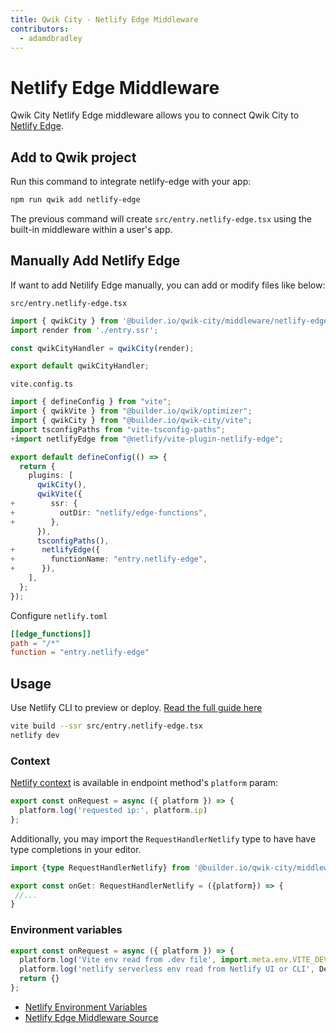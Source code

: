 ```yaml
---
title: Qwik City - Netlify Edge Middleware
contributors:
  - adamdbradley
---
```


# Netlify Edge Middleware

Qwik City Netlify Edge middleware allows you to connect Qwik City to [Netlify Edge](https://docs.netlify.com/netlify-labs/experimental-features/edge-functions/).

## Add to Qwik project

Run this command to integrate netlify-edge with your app:

```bash
npm run qwik add netlify-edge
```

The previous command will create `src/entry.netlify-edge.tsx` using the built-in middleware within a user's app.

## Manually Add Netlify Edge

If want to add Netilify Edge manually, you can add or modify files like below:

`src/entry.netlify-edge.tsx`

```typescript
import { qwikCity } from '@builder.io/qwik-city/middleware/netlify-edge';
import render from './entry.ssr';

const qwikCityHandler = qwikCity(render);

export default qwikCityHandler;
```

`vite.config.ts`

```typescript
import { defineConfig } from "vite";
import { qwikVite } from "@builder.io/qwik/optimizer";
import { qwikCity } from "@builder.io/qwik-city/vite";
import tsconfigPaths from "vite-tsconfig-paths";
+import netlifyEdge from "@netlify/vite-plugin-netlify-edge";

export default defineConfig(() => {
  return {
    plugins: [
      qwikCity(),
      qwikVite({
+        ssr: {
+          outDir: "netlify/edge-functions",
+        },
      }),
      tsconfigPaths(),
+      netlifyEdge({
+        functionName: "entry.netlify-edge",
+      }),
    ],
  };
});
```

Configure `netlify.toml`

```toml
[[edge_functions]]
path = "/*"
function = "entry.netlify-edge"
```

## Usage

Use Netlify CLI to preview or deploy. [Read the full guide here](https://github.com/BuilderIO/qwik/blob/main/starters/servers/netlify-edge/README.md)

```bash
vite build --ssr src/entry.netlify-edge.tsx
netlify dev
```

### Context

[Netlify context](https://docs.netlify.com/edge-functions/api/#netlify-specific-context-object) is available in endpoint method's `platform` param:

```javascript
export const onRequest = async ({ platform }) => {
  platform.log('requested ip:', platform.ip)
};
```

Additionally, you may import the `RequestHandlerNetlify` type to have have type completions in your editor.

```typescript
import {type RequestHandlerNetlify} from '@builder.io/qwik-city/middleware/netlify-edge';

export const onGet: RequestHandlerNetlify = ({platform}) => {
 //...
}
```

### Environment variables

```javascript
export const onRequest = async ({ platform }) => {
  platform.log('Vite env read from .dev file', import.meta.env.VITE_DEV)
  platform.log('netlify serverless env read from Netlify UI or CLI', Deno.env.toObject())
  return {}
};
```

- [Netlify Environment Variables](https://docs.netlify.com/environment-variables/overview/#environment-variable-options)
- [Netlify Edge Middleware Source](https://github.com/BuilderIO/qwik/blob/main/packages/qwik-city/middleware/netlify-edge/index.ts)
